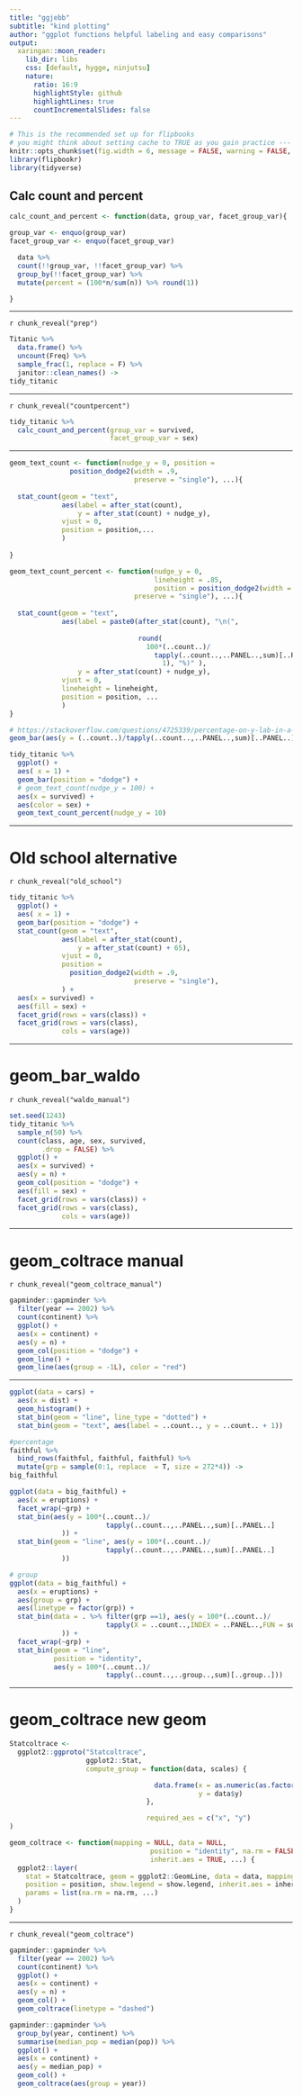 ---
title: "ggjebb"
subtitle: "kind plotting"
author: "ggplot functions helpful labeling and easy comparisons"
output:
  xaringan::moon_reader:
    lib_dir: libs
    css: [default, hygge, ninjutsu]
    nature:
      ratio: 16:9
      highlightStyle: github
      highlightLines: true
      countIncrementalSlides: false
---


```{r setup, include = F}
# This is the recommended set up for flipbooks
# you might think about setting cache to TRUE as you gain practice --- building flipbooks from scratch can be time consuming
knitr::opts_chunk$set(fig.width = 6, message = FALSE, warning = FALSE, comment = "", cache = F)
library(flipbookr)
library(tidyverse)
```


## Calc count and percent

```{r}
calc_count_and_percent <- function(data, group_var, facet_group_var){

group_var <- enquo(group_var)
facet_group_var <- enquo(facet_group_var)

  data %>%
  count(!!group_var, !!facet_group_var) %>%
  group_by(!!facet_group_var) %>%
  mutate(percent = (100*n/sum(n)) %>% round(1))

}
```



---

`r chunk_reveal("prep")`

```{r prep, include = FALSE}
Titanic %>% 
  data.frame() %>% 
  uncount(Freq) %>% 
  sample_frac(1, replace = F) %>% 
  janitor::clean_names() -> 
tidy_titanic  
```


---

`r chunk_reveal("countpercent")`

```{r countpercent, include = F}  
tidy_titanic %>% 
  calc_count_and_percent(group_var = survived, 
                         facet_group_var = sex) 
```

---


```{r}
geom_text_count <- function(nudge_y = 0, position = 
               position_dodge2(width = .9,
                               preserve = "single"), ...){
  
  stat_count(geom = "text",
             aes(label = after_stat(count),
                 y = after_stat(count) + nudge_y),
             vjust = 0,
             position = position,...
             ) 
  
}

geom_text_count_percent <- function(nudge_y = 0, 
                                    lineheight = .85, 
                                    position = position_dodge2(width = .9,
                               preserve = "single"), ...){
  
  stat_count(geom = "text",
             aes(label = paste0(after_stat(count), "\n(",
                                
                                round(
                                  100*(..count..)/
                                    tapply(..count..,..PANEL..,sum)[..PANEL..], 
                                      1), "%)" ),
                 y = after_stat(count) + nudge_y),
             vjust = 0,
             lineheight = lineheight,
             position = position, ...
             ) 
}

# https://stackoverflow.com/questions/4725339/percentage-on-y-lab-in-a-faceted-ggplot-barchart
geom_bar(aes(y = (..count..)/tapply(..count..,..PANEL..,sum)[..PANEL..]))

```

```{r textcount, include = F}
tidy_titanic %>% 
  ggplot() +
  aes( x = 1) + 
  geom_bar(position = "dodge") + 
  # geom_text_count(nudge_y = 100) + 
  aes(x = survived) + 
  aes(color = sex) + 
  geom_text_count_percent(nudge_y = 10)
```

---

# Old school alternative

`r chunk_reveal("old_school")`

```{r old_school, include = F}
tidy_titanic %>% 
  ggplot() +
  aes( x = 1) + 
  geom_bar(position = "dodge") + 
  stat_count(geom = "text",
             aes(label = after_stat(count),
                 y = after_stat(count) + 65),
             vjust = 0,
             position =
               position_dodge2(width = .9,
                               preserve = "single"),
             ) + 
  aes(x = survived) + 
  aes(fill = sex) + 
  facet_grid(rows = vars(class)) + 
  facet_grid(rows = vars(class),
             cols = vars(age))
```


---

# geom_bar_waldo

`r chunk_reveal("waldo_manual")`

```{r waldo_manual, include = F}
set.seed(1243)
tidy_titanic %>% 
  sample_n(50) %>% 
  count(class, age, sex, survived, 
        .drop = FALSE) %>% 
  ggplot() +
  aes(x = survived) + 
  aes(y = n) +
  geom_col(position = "dodge") + 
  aes(fill = sex) + 
  facet_grid(rows = vars(class)) + 
  facet_grid(rows = vars(class),
             cols = vars(age))
```



---

# geom_coltrace manual

`r chunk_reveal("geom_coltrace_manual")`

```{r geom_coltrace_manual, include = F}
gapminder::gapminder %>% 
  filter(year == 2002) %>% 
  count(continent) %>% 
  ggplot() +
  aes(x = continent) + 
  aes(y = n) +
  geom_col(position = "dodge") +
  geom_line() + 
  geom_line(aes(group = -1L), color = "red")
```

---

```{r}
ggplot(data = cars) + 
  aes(x = dist) + 
  geom_histogram() + 
  stat_bin(geom = "line", line_type = "dotted") + 
  stat_bin(geom = "text", aes(label = ..count.., y = ..count.. + 1))

#percentage
faithful %>% 
  bind_rows(faithful, faithful, faithful) %>% 
  mutate(grp = sample(0:1, replace  = T, size = 272*4)) ->
big_faithful

ggplot(data = big_faithful) +
  aes(x = eruptions) +
  facet_wrap(~grp) +
  stat_bin(aes(y = 100*(..count..)/
                        tapply(..count..,..PANEL..,sum)[..PANEL..]
             )) +
  stat_bin(geom = "line", aes(y = 100*(..count..)/
                        tapply(..count..,..PANEL..,sum)[..PANEL..]
             ))

# group
ggplot(data = big_faithful) +
  aes(x = eruptions) +
  aes(group = grp) +
  aes(linetype = factor(grp)) +
  stat_bin(data = . %>% filter(grp ==1), aes(y = 100*(..count..)/
                        tapply(X = ..count..,INDEX = ..PANEL..,FUN = sum)[..PANEL..]
             )) +
  facet_wrap(~grp) +
  stat_bin(geom = "line", 
           position = "identity",
           aes(y = 100*(..count..)/
                        tapply(..count..,..group..,sum)[..group..]))

```


---

# geom_coltrace new geom



```{r}
Statcoltrace <-
  ggplot2::ggproto("Statcoltrace",
                   ggplot2::Stat,
                   compute_group = function(data, scales) {

                                    data.frame(x = as.numeric(as.factor(data$x)),
                                               y = data$y)
                                  },

                                  required_aes = c("x", "y")
)

geom_coltrace <- function(mapping = NULL, data = NULL,
                                   position = "identity", na.rm = FALSE, show.legend = NA,
                                   inherit.aes = TRUE, ...) {
  ggplot2::layer(
    stat = Statcoltrace, geom = ggplot2::GeomLine, data = data, mapping = mapping,
    position = position, show.legend = show.legend, inherit.aes = inherit.aes,
    params = list(na.rm = na.rm, ...)
  )
}
```


---

`r chunk_reveal("geom_coltrace")`

```{r geom_coltrace, include = F}
gapminder::gapminder %>% 
  filter(year == 2002) %>% 
  count(continent) %>% 
  ggplot() +
  aes(x = continent) + 
  aes(y = n) +
  geom_col() +
  geom_coltrace(linetype = "dashed")

gapminder::gapminder %>% 
  group_by(year, continent) %>% 
  summarise(median_pop = median(pop)) %>% 
  ggplot() +
  aes(x = continent) + 
  aes(y = median_pop) +
  geom_col() +
  geom_coltrace(aes(group = year))


```


